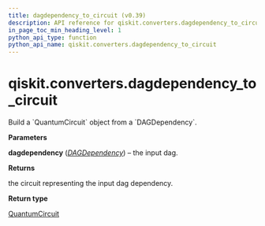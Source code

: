 ```yaml
---
title: dagdependency_to_circuit (v0.39)
description: API reference for qiskit.converters.dagdependency_to_circuit in qiskit v0.39
in_page_toc_min_heading_level: 1
python_api_type: function
python_api_name: qiskit.converters.dagdependency_to_circuit
---
```


<span id="qiskit-converters-dagdependency-to-circuit" />

# qiskit.converters.dagdependency\_to\_circuit

<Function id="qiskit.converters.dagdependency_to_circuit" isDedicatedPage={true} github="https://github.com/qiskit/qiskit/tree/stable/0.22/qiskit/converters/dagdependency_to_circuit.py" signature="dagdependency_to_circuit(dagdependency)">
  Build a `QuantumCircuit` object from a `DAGDependency`.

  **Parameters**

  **dagdependency** ([*DAGDependency*](qiskit.dagcircuit.DAGDependency "qiskit.dagcircuit.DAGDependency")) – the input dag.

  **Returns**

  the circuit representing the input dag dependency.

  **Return type**

  [QuantumCircuit](qiskit.circuit.QuantumCircuit "qiskit.circuit.QuantumCircuit")
</Function>

